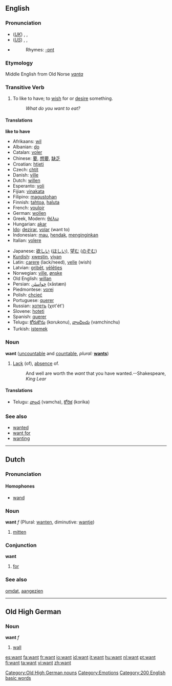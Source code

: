 ==English==

{{rank|quite|brought|woman|232|want|home|whose|words}}

===Pronunciation===
*(''[[Received Pronunciation|UK]]'') {{AHD|/wônt/}}, {{IPA|/wɒnt/}}, {{SAMPA|/wQnt/}}
*(''[[General American|US]]'') {{AHD|/wônt/}}, {{IPA|/wɑnt/}}, {{SAMPA|/wAnt/}}
*{{audio|en-us-want.ogg|Audio (US)}}
*:Rhymes: [[Rhymes:English:-ɒnt|-ɒnt]]

===Etymology===
Middle English from Old Norse ''[[vanta]]''
===Transitive Verb===
{{en-verb}}

# To like to have; to [[wish]] for or [[desire]] something.
#:''What do you want to eat?''

====Translations====

'''like to have'''
{{top}}
*Afrikaans: [[wil]]
*Albanian: [[do]]
*Catalan: [[voler]]
*Chinese: [[要]], [[想要]], [[缺乏]]
*Croatian: [[htjeti]]
*Czech: [[chtít]]
*Danish: [[ville]]
*Dutch: [[willen]]
*Esperanto: [[voli]]
*Fijian: [[vinakata]]
*Filipino: [[magustohan]]
*Finnish: [[tahtoa]], [[haluta]]
*French: [[vouloir]]
*German: [[wollen]]
*Greek, Modern: [[θέλω]]
*Hungarian: [[akar]]
*[[Ido]]: [[dezirar]], [[volar]] (want to)
*Indonesian: [[mau]], [[hendak]], [[ingin|menginginkan]]
*Italian: [[volere]]
{{mid}}
*Japanese: [[欲しい]] ([[ほしい]]), [[望む]] ([[のぞむ]])
*[[Kurdish]]: [[xwestin]], [[viyan]]
*Latin: [[carere]] (lack/need), [[velle]] (wish)
*Latvian: [[gribēt]], [[vēlēties]]
*Norwegian: [[ville]], [[ønske]]
*Old English: [[willan]]
*Persian: [[خواستَن]] (xāstæn)
*Piedmontese: [[vorej]]
*Polish: [[chcieć]]
*Portuguese: [[querer]]
*Russian: [[хотеть]] (χot'ét')
*Slovene: [[hoteti]]
*Spanish: [[querer]]
*Telugu: [[కోరుకొను]] (korukonu), [[వాంఛించు]] (vamchinchu)
*Turkish: [[istemek]]
{{bottom}}

===Noun===
'''want''' ([[uncountable]] and [[countable]], ''plural:'' '''[[wants]]''')

# [[Lack]] (of), [[absence]] of.
#:And well are worth the ''want'' that you have wanted.--Shakespeare, ''King Lear''
====Translations====
{{top}}
{{mid}}
*Telugu: [[వాంఛ]] (vamcha), [[కోరిక]] (korika)
{{bottom}}

===See also===
*[[wanted]]<!--adjective, as in "wanted man"-->
*[[want for]]<!--as in "want for nothing"-->
*[[wanting]]<!--adjective, as in "leave something wanting"-->

----
==Dutch==
===Pronunciation===
====Homophones====
*[[wand#Dutch|wand]]

===Noun===
'''want''' ''f'' (Plural: [[wanten]], diminutive: [[wantje]])

#[[mitten]]

===Conjunction===
'''want'''

#[[for]]

===See also===
[[omdat]], [[aangezien]]

----

==Old High German==
===Noun===
'''want''' ''f''

# [[wall]]

[[Category:Old High German nouns]]
[[Category:Emotions]]
[[Category:200 English basic words]]

[[es:want]]
[[fa:want]]
[[fr:want]]
[[io:want]]
[[id:want]]
[[it:want]]
[[hu:want]]
[[nl:want]]
[[pt:want]]
[[fi:want]]
[[ta:want]]
[[vi:want]]
[[zh:want]]